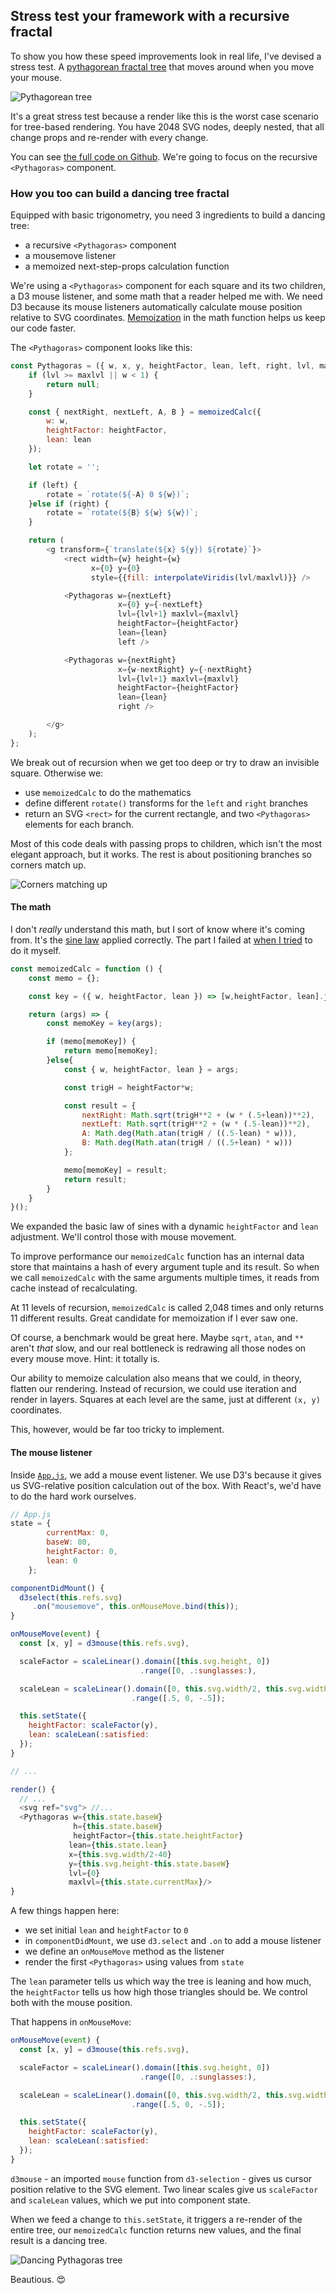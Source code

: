 ## Stress test your framework with a recursive fractal

To show you how these speed improvements look in real life, I've devised a
stress test. A
[pythagorean fractal tree](<https://en.wikipedia.org/wiki/Pythagoras_tree_(fractal)>)
that moves around when you move your mouse.

![Pythagorean tree](https://raw.githubusercontent.com/Swizec/react-d3js-es6-ebook/2018-version/manuscript/resources/images/es6v2/pythagorean-tree.png)

It's a great stress test because a render like this is the worst case scenario
for tree-based rendering. You have 2048 SVG nodes, deeply nested, that all
change props and re-render with every change.

You can see
[the full code on Github](https://github.com/Swizec/react-fractals). We're
going to focus on the recursive `<Pythagoras>` component.

### How you too can build a dancing tree fractal

Equipped with basic trigonometry, you need 3 ingredients to build a dancing
tree:

- a recursive `<Pythagoras>` component
- a mousemove listener
- a memoized next-step-props calculation function

We're using a `<Pythagoras>` component for each square and its two children, a
D3 mouse listener, and some math that a reader helped me with. We need D3
because its mouse listeners automatically calculate mouse position relative to
SVG coordinates. [Memoization](https://en.wikipedia.org/wiki/Memoization) in
the math function helps us keep our code faster.

The `<Pythagoras>` component looks like this:

```javascript
const Pythagoras = ({ w, x, y, heightFactor, lean, left, right, lvl, maxlvl }) => {
    if (lvl >= maxlvl || w < 1) {
        return null;
    }

    const { nextRight, nextLeft, A, B } = memoizedCalc({
        w: w,
        heightFactor: heightFactor,
        lean: lean
    });

    let rotate = '';

    if (left) {
        rotate = `rotate(${-A} 0 ${w})`;
    }else if (right) {
        rotate = `rotate(${B} ${w} ${w})`;
    }

    return (
        <g transform={`translate(${x} ${y}) ${rotate}`}>
            <rect width={w} height={w}
                  x={0} y={0}
                  style={{fill: interpolateViridis(lvl/maxlvl)}} />

            <Pythagoras w={nextLeft}
                        x={0} y={-nextLeft}
                        lvl={lvl+1} maxlvl={maxlvl}
                        heightFactor={heightFactor}
                        lean={lean}
                        left />

            <Pythagoras w={nextRight}
                        x={w-nextRight} y={-nextRight}
                        lvl={lvl+1} maxlvl={maxlvl}
                        heightFactor={heightFactor}
                        lean={lean}
                        right />

        </g>
    );
};
```

We break out of recursion when we get too deep or try to draw an invisible
square. Otherwise we:

- use `memoizedCalc` to do the mathematics
- define different `rotate()` transforms for the `left` and `right` branches
- return an SVG `<rect>` for the current rectangle, and two `<Pythagoras>`
  elements for each branch.

Most of this code deals with passing props to children, which isn't the most
elegant approach, but it works. The rest is about positioning branches so
corners match up.

![Corners matching up](https://raw.githubusercontent.com/Swizec/react-d3js-es6-ebook/2018-version/manuscript/resources/images/es6v2/pythagoras-corners-match-up.png)

#### The math

I don't _really_ understand this math, but I sort of know where it's coming
from. It's the [sine law](https://en.wikipedia.org/wiki/Law_of_sines) applied
correctly. The part I failed at
[when I tried](https://swizec.com/blog/fractals-react/swizec/7233) to do it
myself.

```javascript
const memoizedCalc = function () {
    const memo = {};

    const key = ({ w, heightFactor, lean }) => [w,heightFactor, lean].join('-');

    return (args) => {
        const memoKey = key(args);

        if (memo[memoKey]) {
            return memo[memoKey];
        }else{
            const { w, heightFactor, lean } = args;

            const trigH = heightFactor*w;

            const result = {
                nextRight: Math.sqrt(trigH**2 + (w * (.5+lean))**2),
                nextLeft: Math.sqrt(trigH**2 + (w * (.5-lean))**2),
                A: Math.deg(Math.atan(trigH / ((.5-lean) * w))),
                B: Math.deg(Math.atan(trigH / ((.5+lean) * w)))
            };

            memo[memoKey] = result;
            return result;
        }
    }
}();
```

We expanded the basic law of sines with a dynamic `heightFactor` and `lean`
adjustment. We'll control those with mouse movement.

To improve performance our `memoizedCalc` function has an internal data store
that maintains a hash of every argument tuple and its result. So when we call
`memoizedCalc` with the same arguments multiple times, it reads from cache
instead of recalculating.

At 11 levels of recursion, `memoizedCalc` is called 2,048 times and only
returns 11 different results. Great candidate for memoization if I ever saw
one.

Of course, a benchmark would be great here. Maybe `sqrt`, `atan`, and `**`
aren't _that_ slow, and our real bottleneck is redrawing all those nodes on
every mouse move. Hint: it totally is.

Our ability to memoize calculation also means that we could, in theory, flatten
our rendering. Instead of recursion, we could use iteration and render in
layers. Squares at each level are the same, just at different `(x, y)`
coordinates.

This, however, would be far too tricky to implement.

#### The mouse listener

Inside
[`App.js`](https://github.com/Swizec/react-fractals/blob/master/src/App.js), we
add a mouse event listener. We use D3's because it gives us SVG-relative
position calculation out of the box. With React's, we'd have to do the hard
work ourselves.

```javascript
// App.js
state = {
        currentMax: 0,
        baseW: 80,
        heightFactor: 0,
        lean: 0
    };

componentDidMount() {
  d3select(this.refs.svg)
     .on("mousemove", this.onMouseMove.bind(this));
}

onMouseMove(event) {
  const [x, y] = d3mouse(this.refs.svg),

  scaleFactor = scaleLinear().domain([this.svg.height, 0])
                             .range([0, .:sunglasses:),

  scaleLean = scaleLinear().domain([0, this.svg.width/2, this.svg.width])
                           .range([.5, 0, -.5]);

  this.setState({
    heightFactor: scaleFactor(y),
    lean: scaleLean(:satisfied:
  });
}

// ...

render() {
  // ...
  <svg ref="svg"> //...
  <Pythagoras w={this.state.baseW}
              h={this.state.baseW}
              heightFactor={this.state.heightFactor}
             lean={this.state.lean}
             x={this.svg.width/2-40}
             y={this.svg.height-this.state.baseW}
             lvl={0}
             maxlvl={this.state.currentMax}/>
}
```

A few things happen here:

- we set initial `lean` and `heightFactor` to `0`
- in `componentDidMount`, we use `d3.select` and `.on` to add a mouse listener
- we define an `onMouseMove` method as the listener
- render the first `<Pythagoras>` using values from `state`

The `lean` parameter tells us which way the tree is leaning and how much, the
`heightFactor` tells us how high those triangles should be. We control both
with the mouse position.

That happens in `onMouseMove`:

```javascript
onMouseMove(event) {
  const [x, y] = d3mouse(this.refs.svg),

  scaleFactor = scaleLinear().domain([this.svg.height, 0])
                             .range([0, .:sunglasses:),

  scaleLean = scaleLinear().domain([0, this.svg.width/2, this.svg.width])
                           .range([.5, 0, -.5]);

  this.setState({
    heightFactor: scaleFactor(y),
    lean: scaleLean(:satisfied:
  });
}
```

`d3mouse` - an imported `mouse` function from `d3-selection` - gives us cursor
position relative to the SVG element. Two linear scales give us `scaleFactor`
and `scaleLean` values, which we put into component state.

When we feed a change to `this.setState`, it triggers a re-render of the entire
tree, our `memoizedCalc` function returns new values, and the final result is a
dancing tree.

![Dancing Pythagoras tree](https://raw.githubusercontent.com/Swizec/react-d3js-es6-ebook/2018-version/manuscript/resources/images/es6v2/pythagoras-dancing.gif)

Beautious. 😍